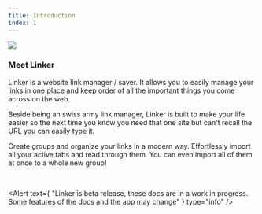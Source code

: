 ```yaml
---
title: Introduction
index: 1
---
```



![](/docs/base-app.png)

### Meet Linker

Linker is a website link manager / saver. It allows you to easily manage your links in one place and keep order of all the important things you come across on the web.

Beside being an swiss army link manager, Linker is built to make your life easier so the next time you know you need that one site but can't recall the URL you can easily type it.

Create groups and organize your links in a modern way. Effortlessly import all your active tabs and read through them. You can even import all of them at once to a whole new group!

<br />

<Alert
  text={
    "Linker is beta release, these docs are in a work in progress. Some features of the docs and the app may change"
  }
  type="info"
/>
